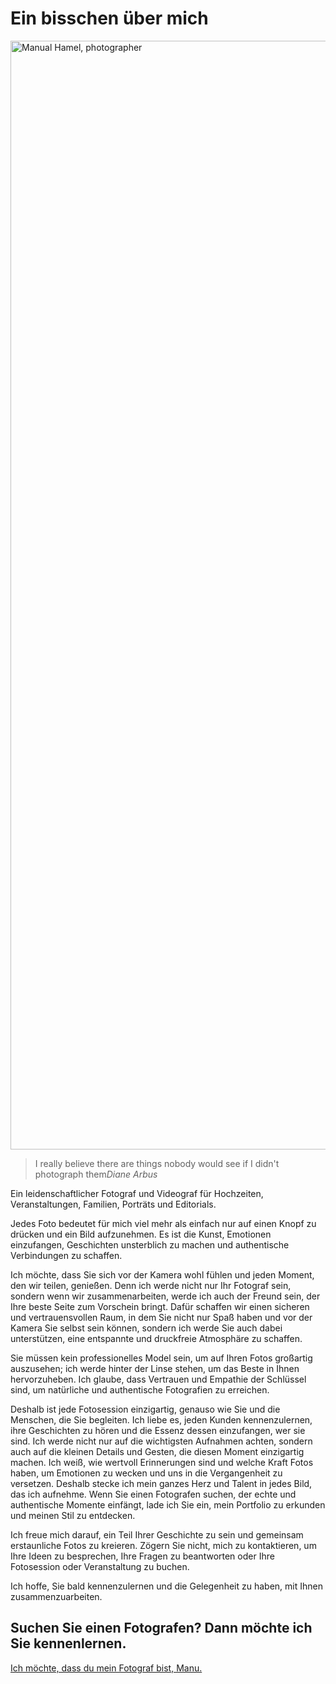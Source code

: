 # Ein bisschen über mich

<div class="image">
	<picture>
		<source srcset="/assets/img/content/about-400.avif 400w, /assets/img/content/about-1920.avif" type="image/avif" />
		<source srcset="/assets/img/content/about-400.jpg 400w, /assets/img/content/about-1920.jpg" type="image/jpg" />
		<img
			src="/assets/img/content/about-400.jpg"
			width="999"
			height="1774"
			loading="lazy"
			alt="Manual Hamel, photographer"
		/>
	</picture>
	<blockquote>
		I really believe there are things nobody would see if I didn't photograph them<cite>Diane Arbus</cite>
	</blockquote>
</div>

Ein leidenschaftlicher Fotograf und Videograf für Hochzeiten, Veranstaltungen, Familien, Porträts und Editorials.

Jedes Foto bedeutet für mich viel mehr als einfach nur auf einen Knopf zu drücken und ein Bild aufzunehmen. Es ist die Kunst, Emotionen einzufangen, Geschichten unsterblich zu machen und authentische Verbindungen zu schaffen.

Ich möchte, dass Sie sich vor der Kamera wohl fühlen und jeden Moment, den wir teilen, genießen. Denn ich werde nicht nur Ihr Fotograf sein, sondern wenn wir zusammenarbeiten, werde ich auch der Freund sein, der Ihre beste Seite zum Vorschein bringt. Dafür schaffen wir einen sicheren und vertrauensvollen Raum, in dem Sie nicht nur Spaß haben und vor der Kamera Sie selbst sein können, sondern ich werde Sie auch dabei unterstützen, eine entspannte und druckfreie Atmosphäre zu schaffen.

Sie müssen kein professionelles Model sein, um auf Ihren Fotos großartig auszusehen; ich werde hinter der Linse stehen, um das Beste in Ihnen hervorzuheben. Ich glaube, dass Vertrauen und Empathie der Schlüssel sind, um natürliche und authentische Fotografien zu erreichen.

Deshalb ist jede Fotosession einzigartig, genauso wie Sie und die Menschen, die Sie begleiten. Ich liebe es, jeden Kunden kennenzulernen, ihre Geschichten zu hören und die Essenz dessen einzufangen, wer sie sind. Ich werde nicht nur auf die wichtigsten Aufnahmen achten, sondern auch auf die kleinen Details und Gesten, die diesen Moment einzigartig machen. Ich weiß, wie wertvoll Erinnerungen sind und welche Kraft Fotos haben, um Emotionen zu wecken und uns in die Vergangenheit zu versetzen. Deshalb stecke ich mein ganzes Herz und Talent in jedes Bild, das ich aufnehme. Wenn Sie einen Fotografen suchen, der echte und authentische Momente einfängt, lade ich Sie ein, mein Portfolio zu erkunden und meinen Stil zu entdecken.

Ich freue mich darauf, ein Teil Ihrer Geschichte zu sein und gemeinsam erstaunliche Fotos zu kreieren. Zögern Sie nicht, mich zu kontaktieren, um Ihre Ideen zu besprechen, Ihre Fragen zu beantworten oder Ihre Fotosession oder Veranstaltung zu buchen.

Ich hoffe, Sie bald kennenzulernen und die Gelegenheit zu haben, mit Ihnen zusammenzuarbeiten.

## Suchen Sie einen Fotografen? Dann möchte ich Sie kennenlernen.

<a class="button" href="mailto:manuel@mh-photography.com">
	Ich möchte, dass du mein Fotograf bist, Manu.
</a>
